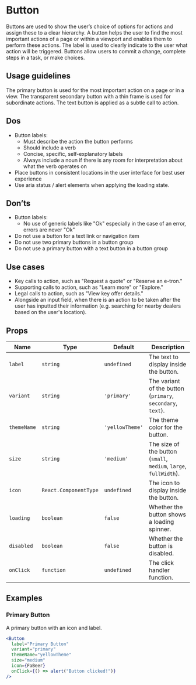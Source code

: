 
<Meta of={ButtonStories} />

# Button

Buttons are used to show the user’s choice of options for actions and assign these to a clear hierarchy. A button helps the user to find the most important actions of a page or within a viewport and enables them to perform these actions. The label is used to clearly indicate to the user what action will be triggered. Buttons allow users to commit a change, complete steps in a task, or make choices.

## Usage guidelines

The primary button is used for the most important action on a page or in a view. The transparent secondary button with a thin frame is used for subordinate actions. The text button is applied as a subtle call to action.

## Dos

- Button labels:
  - Must describe the action the button performs
  - Should include a verb
  - Concise, specific, self-explanatory labels
  - Always include a noun if there is any room for interpretation about what the verb operates on
- Place buttons in consistent locations in the user interface for best user experience
- Use aria status / alert elements when applying the loading state.

## Don’ts

- Button labels:
  - No use of generic labels like "Ok" especially in the case of an error, errors are never "Ok"
- Do not use a button for a text link or navigation item
- Do not use two primary buttons in a button group
- Do not use a primary button with a text button in a button group

## Use cases

- Key calls to action, such as "Request a quote" or "Reserve an e-tron."
- Supporting calls to action, such as "Learn more" or "Explore."
- Legal calls to action, such as "View key offer details."
- Alongside an input field, when there is an action to be taken after the user has inputted their information (e.g. searching for nearby dealers based on the user's location).

## Props

| Name        | Type                  | Default         | Description                                                       |
| ----------- | --------------------- | --------------- | ----------------------------------------------------------------- |
| `label`     | `string`              | `undefined`     | The text to display inside the button.                            |
| `variant`   | `string`              | `'primary'`     | The variant of the button (`primary`, `secondary`, `text`).       |
| `themeName` | `string`              | `'yellowTheme'` | The theme color for the button.                                   |
| `size`      | `string`              | `'medium'`      | The size of the button (`small`, `medium`, `large`, `fullWidth`). |
| `icon`      | `React.ComponentType` | `undefined`     | The icon to display inside the button.                            |
| `loading`   | `boolean`             | `false`         | Whether the button shows a loading spinner.                       |
| `disabled`  | `boolean`             | `false`         | Whether the button is disabled.                                   |
| `onClick`   | `function`            | `undefined`     | The click handler function.                                       |

## Examples

### Primary Button

A primary button with an icon and label.

```jsx
<Button
  label="Primary Button"
  variant="primary"
  themeName="yellowTheme"
  size="medium"
  icon={FaBeer}
  onClick={() => alert("Button clicked!")}
/>
```
